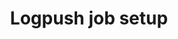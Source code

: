 ---
pcx_content_type: how-tp
title: Logpush job setup
sidebar:
  order: 2
  group:
    hideIndex: true

---